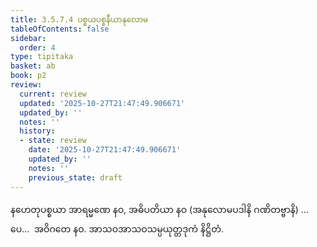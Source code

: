 ```yaml
---
title: 3.5.7.4 ပစ္စယပစ္စနီယာနုလောမ
tableOfContents: false
sidebar:
  order: 4
type: tipitaka
basket: ab
book: p2
review:
  current: review
  updated: '2025-10-27T21:47:49.906671'
  updated_by: ''
  notes: ''
  history:
  - state: review
    date: '2025-10-27T21:47:49.906671'
    updated_by: ''
    notes: ''
    previous_state: draft
---
```



<ReviewStatus review={frontmatter.review} showDetails={true} />

<HypothesisAnnotation frontmatter={frontmatter} />

<DynamicBreadcrumb />

<Division number="130" book="p2" e="ch" v="38" p="134">

<Paragraph number="1315" book="p2">
နဟေတုပစ္စယာ အာရမ္မဏေ နဝ, အဓိပတိယာ နဝ (အနုလောမပဒါနိ ဂဏိတဗ္ဗာနိ) …ပေ…  အဝိဂတေ နဝ.

</Paragraph>
</Division>

<Paragraph number="1316" type="center" book="p2">
အာသဝအာသဝသမ္ပယုတ္တဒုကံ နိဋ္ဌိတံ.
</Paragraph>
